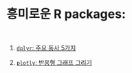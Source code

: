 <br/><br/>

# 흥미로운 R packages:

<br/>

1. [`dplyr`: 주요 동사 5가지](./rprog1-dplyr.html)

2. [`plotly`: 반응형 그래프 그리기](./rprog2-plotly.html)

<br/><br/>

